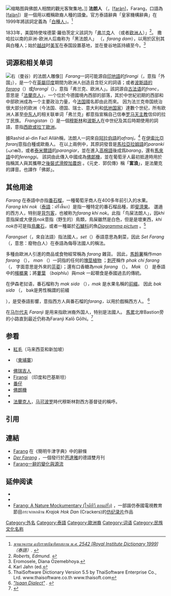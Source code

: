 [[File:Kohsan_Road_Bangkok.JPG|缩略图]]與佛朗人相關的觀光客聚集地。]]
'''法朗人''' （{{lang-th|ฝรั่ง}}，<span class="IPA" title="Representation in the International Phonetic Alphabet (IPA)">[[Help:泰语与老挝语国际音标|[faràŋ]]]</span>，Farang，口語為 <span class="IPA" title="Representation in the International Phonetic Alphabet (IPA)">[[Help:泰语与老挝语国际音标|[falàŋ]]]</span>）是一個用以概稱歐裔人種的語彙。官方泰語辭典「皇家機構辭典」在1999年將該詞定義為「[[白種人|白種人]]」。<ref><cite class="citation web">[http://rirs3.royin.go.th/dictionary.asp <bdi lang="th">พจนานุกรม ฉบับราชบัณฑิตยสถาน พ.ศ. 2542</bdi> [Royal Institute Dictionary 1999]] {{webarchive|url=https://web.archive.org/web/20090303000030/http://rirs3.royin.go.th/dictionary.asp |date=2009-03-03 }} （泰語）. </cite></ref>

1833年，美国特使埃德蒙·羅伯茨定义該詞为「[[法蘭克人|弗兰克]]人 （或者[[欧洲人|欧洲人]]）」<ref name="Roberts"><cite class="citation book">Roberts, Edmund. </cite></ref>。 撒哈拉以南的非洲-欧洲人后裔称为「黑法朗人」 （{{lang|th|ฝรั่งดำ}}，''farang dam''），以用於区别其與白種人；始於[[越南战争|越战]]时[[美军|美军]]在泰国設置基地，並在曼谷地區持續至今。<ref>Eromosele, Diana Ozemebhoya. </ref>

== 词源和相关单词 ==
[[File:Wat_Pho_farang.jpg|右]]（曼谷）的法朗人雕像]]
 ''Farang''一詞可能源自[[印地语|印地語]]的''firangi''（{{lang|sa|फिरंगी}}，意指「外国」），是一个在[[英属印度|英屬印度]]期間为欧洲人创造且含贬义的詞语；或者[[波斯语|波斯語的]]''[[法蘭克人|farang]]''（{{Lang|fa|[[wikt:فرنگ|فرنگ]]}}）或''farangī''（{{Lang|fa|[[wikt:فرنگی|فرنگی]]}}），意指「弗兰克、欧洲人」。該詞源自[[古法語|古法语]]的''franc''，意思是「[[法蘭克人|法蘭克人]]」，一个位於今德國境內西部的部落，其於中世紀初期的西部和中部欧洲成為一个主要政治力量，今[[法国|法国]]國名即由此而來。 因为法兰克帝国统治很大部分的欧洲（今法国、德国、瑞士、意大利和[[低地国家|低地国家]]）達數个世纪，所有欧洲人甚至[[中东|中东人]]的相关联单词「弗兰克」都意指宣稱自己信奉[[罗马天主教|罗马天主教]]信仰的拉丁民族。 ''Frangistan''（{{Lang-fa|فرنگستان}}）是一個[[穆斯林|穆斯林]]和[[波斯人|波斯人]]在中世纪及其后時期使用的詞語，意指[[西方基督教|西欧或拉丁歐洲]]。

據Rashid al-din Fazl Allâh稱，法朗人一詞來自[[阿拉伯语|阿拉伯語]]的''afranj。''<ref>Karl Jahn (ed.</ref> 在[[伊索比亞|伊索比亞]]''faranj''意指白種或歐裔人。 在以上兩例中，其原詞發音是[[马拉雅拉姆语|馬拉亞拉姆語]]的''paranki'' (പറങ്കി)，或者[[泰米尔语|泰米爾語]]的''parangiar''，並在進入[[高棉语|高棉語]]後成爲''barang''，還有[[马来语|馬來語]]中的''ferenggi''。 該詞由此傳入中國成為[[佛郎機|佛郞機]]，並在葡萄牙人最初抵達時用於指稱其人與其攜帶之[[佛郎機砲|後裝式滑膛加農炮]] 。《元史．郭侃傳》稱「'''富浪'''」，是法蘭克的譯音。也譯作「佛郞」。

== 其他用途 ==
''Farang'' 在泰語中亦指[[番石榴|番石榴]]，一種葡萄牙商人在400多年前引入的水果。 ''Farang khi nok''（[[泰語|泰語]]：ฝรั่งขี้นก）是指一種特定的番石榴品種，即[[斐濟果|斐濟果]]。
[[Category:外名|Category:外名]]
邋遢的西方人，特别是[[背包客|背包客]]，也被称为''farang khi nok''。此指「鸟屎法朗人」，因''khi''意指屎或大便且''nok''意指（野生的）鳥類，鳥屎雖然是白色，但是是壞東西，''khi nok ''亦可是指[[鳥糞石|鳥糞石]]，或者一種屬於[[石鱸科|石鱸科]]的魚''[[Diagramma_pictum|Diagramma pictum]]'' 。<ref>ThaiSoftware Dictionary Version 5.5 by ThaiSoftware Enterprise Co., Lrd. www.thaisoftware.co.th www.thaisoft.com</ref>

''Farangset''（{{lang-th|ฝรั่งเศษ}}，來自法語{{lang|fr|''français''}}）指法國人，''set''（{{lang-th|เศษ}}）泰語意思為剩菜，因此 ''Set Farang''（{{lang-th|เศษฝรั่ง}}，意思：廢物白人）在泰語為侮辱法國人的稱法。

多種由歐洲人引進的商品或食物經常稱為 ''farang'' 雜貨。 因此，[[马铃薯|馬鈴薯]]稱作''man farang'' （{{Lang-th|มันฝรั่ง}}）， ''man'' （{{Lang-th|มัน}}）一詞指的任何的[[塊莖|塊莖植物]] ；[[刺芹|刺芹]]稱作 ''phak chi farang'' （{{Lang-th|ผักชีฝรั่ง}}， 字面意思是外來的[[芫荽|芫荽]]）；還有口香糖為''mak farang'' （{{Lang-th|หมากฝรั่ง}}）。 ''Mak'' （{{Lang-th|หมาก}}） 是泰語中的[[槟榔|檳榔果]]；將[[蒌叶|蔞葉]] （''baiphlu''）與''mak'' 一起嚼食是泰國過去的傳統。

在伊森老挝语，番石榴称为 ''mak sida'' （{{Lang-th|หมากสีดา}}）''，mak'' 是水果名稱的[[前綴|前綴]]。 因此 ''bak sida'' （{{Lang-th|บักสีดา}}， bak是男性稱謂的前綴

），是受泰語影響，意指西方人與番石榴的''farang，''以用於戲稱西方人。
<ref><cite class="citation web">[http://siamsmile.webs.com/isaan/isaan.html "Isaan Dialect"] {{Wayback|url=http://siamsmile.webs.com/isaan/isaan.html |date=20100316073018 }}. </cite></ref>

在[[马尔代夫|马尔代夫]] ''Faranji'' 是用来指欧洲裔外国人，特别是法國人。 [[馬累|馬累]]北岸Bastion旁的小路直到最近仍称為Faranji Kalō Gōlhi。<ref>{{Cite web |url=http://www.maldivesroyalfamily.com/maldives_hilaaly.shtml |title=Royal House of Hilaaly-Huraa |access-date=2016-11-05 |archive-date=2021-02-11 |archive-url=https://web.archive.org/web/20210211025253/http://www.maldivesroyalfamily.com/maldives_hilaaly.shtml |dead-url=no }}</ref>

== 参看 ==
* [[紅毛|紅毛]]（马来西亚和新加坡）
* {{link-en|Barang（高棉語詞彙）|Barang (Khmer word)}} （[[柬埔寨|柬埔寨]]）
* [[佛瑞吉|佛瑞吉人]]
* [[wiktionary:firangi|Firangi]] （印度和巴基斯坦）
* [[番仔|番仔]]
* [[佛朗機|佛朗機]]
* {{link-en|Luk khrueng|Luk khrueng}}
* [[法蘭克人|法蘭克人]]，[[马可波罗|马可波罗]]時代穆斯林對西方基督徒的稱呼。

== 引用 ==
<div class="reflist" style="list-style-type: decimal;">
<references /></div>

== 連結 ==
* [http://www.wordreference.com/definition/Farang Farang] {{Wayback|url=http://www.wordreference.com/definition/Farang |date=20201127122811 }}在《簡明牛津字典》中的辭條
* [http://der-farang.com ''Der Farang''] {{Wayback|url=http://der-farang.com/ |date=20210403193650 }}，一個發行於[[芭達雅|芭達雅]]的德語雙月刊
* [http://baheyeldin.com/linguistics/thai-word-farang-variations-in-other-languages-arabic-origin.html Farang一辭的變化與源流] {{Wayback|url=http://baheyeldin.com/linguistics/thai-word-farang-variations-in-other-languages-arabic-origin.html |date=20110514010430 }}

== 延伸阅读 ==
{{Wikisource further reading}}
* {{Cite book|title=Farang|last=Corness|first=Dr Iain|publisher=Maverick House Publishers|year=2009|isbn=978-1-905379-42-2|location=Dunboyne}}
* {{Cite book|title=From Isfahan to Ayutthaya: Contacts between Iran and Siam in the 17th Century. With a foreword by Professor Ehsan Yarshater, Columbia University, New York|last=Marcinkowski|first=Dr Christoph|publisher=Pustaka Nasional|year=2005|isbn=9971-77-491-7|location=Singapore}}
* [http://www.youtube.com/watch?v=yYNCrTdfoPI Farang: A Nature Mockumentary (ใจดีทีวี ตอนฝรั่ง)] {{Wayback|url=http://www.youtube.com/watch?v=yYNCrTdfoPI |date=20201001052102 }} ，一部諧仿泰國電視教育節目กระจกหกด้าน ''Krajok Hok Dan'' (Crackers)的[[仿纪录片|仿纪录片]]作品

[[Category:泰語|Category:泰語]]
[[Category:歐洲裔|Category:歐洲裔]]
[[Category:词语|Category:词语]]
[[Category:民族文化名称|Category:民族文化名称]]